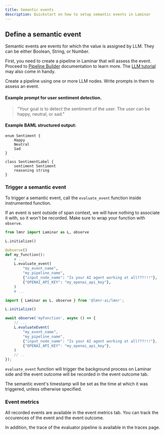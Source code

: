 ```yaml
---
title: Semantic events
description: Quickstart on how to setup semantic events in Laminar
---
```


## Define a semantic event

Semantic events are events for which the value is assigned by LLM. They can be either Boolean, String, or Number.

First, you need to create a pipeline in Laminar that will assess the event.
Proceed to [Pipeline Builder](/pipeline) documentation to learn more.
The [LLM tutorial](/tutorials/control-flow-with-LLM) may also come in handy.

Create a pipeline using one or more LLM nodes. Write prompts in them to assess an event.

#### Example prompt for user sentiment detection.

> "Your goal is to detect the sentiment of the user. The user can be happy, neutral, or sad."

#### Example BAML structured output:

```
enum Sentiment {
    Happy
    Neutral
    Sad
}

class SentimentLabel {
    sentiment Sentiment
    reasoning string
}
```

### Trigger a semantic event

To trigger a semantic event, call the `evaluate_event` function inside instrumented function.

<Warning>If an event is sent outside of span context, we will have nothing to associate it with, so it
won't be recorded. Make sure to wrap your function with `observe`.</Warning>

<Tabs>
<Tab title = "Python">
    
```python
from lmnr import Laminar as L, observe

L.initialize()

@observe()
def my_function():
    # ...
    L.evaluate_event(
        "my_event_name",
        "my_pipeline_name",
        {"input_node_name": "Is your AI agent working at all???!!!"},
        {"OPENAI_API_KEY": "my_openai_api_key"},
    )
    # ...
```

</Tab>
<Tab title = "JavaScript/TypeScript">
    
```javascript
import { Laminar as L, observe } from '@lmnr-ai/lmnr';

L.initialize()

await observe('myFunction', async () => {
    // ...
    L.evaluateEvent(
        "my_event_name",
        "my_pipeline_name",
        {"input_node_name": "Is your AI agent working at all???!!!"},
        {"OPENAI_API_KEY": "my_openai_api_key"},
    )
    // ..
});
```

</Tab>
</Tabs>

`evaluate_event` function will trigger the background process on Laminar side and the event outcome will be recorded in the event outcome tab.

The semantic event's timestamp will be set as the time at which it was triggered, unless otherwise specified.

### Event metrics

All recorded events are available in the event metrics tab. You can track the occurences of the event and the event outcome.

In addition, the trace of the evaluator pipeline is available in the traces page.
